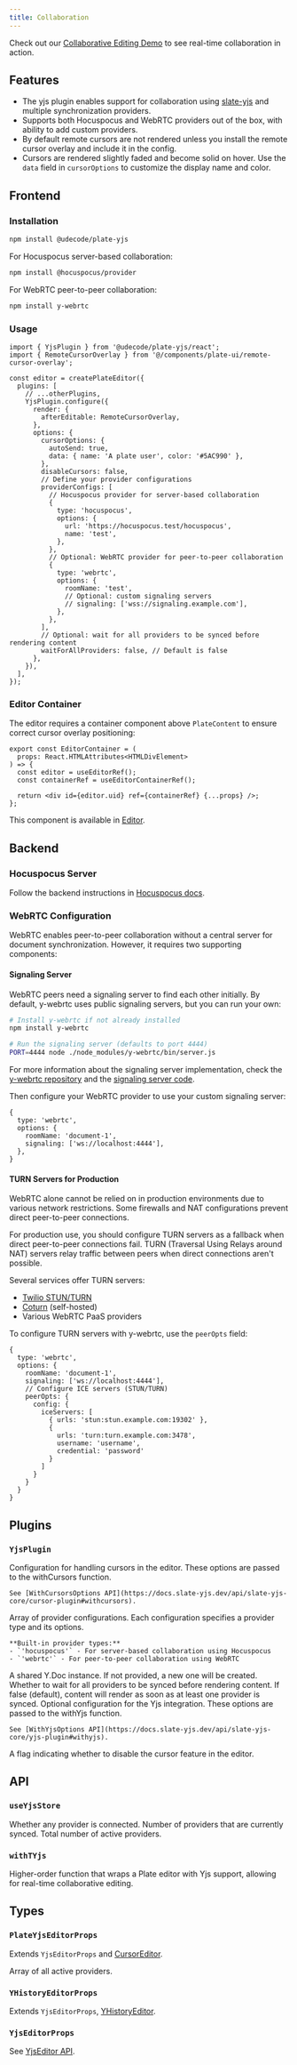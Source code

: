 ```yaml
---
title: Collaboration
---
```


<Callout className="my-4">

Check out our [Collaborative Editing Demo](/docs/examples/collaborative-editing) to see real-time collaboration in action.

</Callout>

<PackageInfo>

## Features

- The yjs plugin enables support for collaboration using [slate-yjs](https://docs.slate-yjs.dev/) and multiple synchronization providers.
- Supports both Hocuspocus and WebRTC providers out of the box, with ability to add custom providers.
- By default remote cursors are not rendered unless you install the remote cursor overlay and include it in the config.
- Cursors are rendered slightly faded and become solid on hover. Use the `data` field in `cursorOptions` to customize the display name and color.

</PackageInfo>

## Frontend

### Installation

```bash
npm install @udecode/plate-yjs
```

For Hocuspocus server-based collaboration:

```bash
npm install @hocuspocus/provider
```

For WebRTC peer-to-peer collaboration:

```bash
npm install y-webrtc
```

### Usage

```tsx
import { YjsPlugin } from '@udecode/plate-yjs/react';
import { RemoteCursorOverlay } from '@/components/plate-ui/remote-cursor-overlay';

const editor = createPlateEditor({
  plugins: [
    // ...otherPlugins,
    YjsPlugin.configure({
      render: {
        afterEditable: RemoteCursorOverlay,
      },
      options: {
        cursorOptions: {
          autoSend: true,
          data: { name: 'A plate user', color: '#5AC990' },
        },
        disableCursors: false,
        // Define your provider configurations
        providerConfigs: [
          // Hocuspocus provider for server-based collaboration
          {
            type: 'hocuspocus',
            options: {
              url: 'https://hocuspocus.test/hocuspocus',
              name: 'test',
            },
          },
          // Optional: WebRTC provider for peer-to-peer collaboration
          {
            type: 'webrtc',
            options: {
              roomName: 'test',
              // Optional: custom signaling servers
              // signaling: ['wss://signaling.example.com'],
            },
          },
        ],
        // Optional: wait for all providers to be synced before rendering content
        waitForAllProviders: false, // Default is false
      },
    }),
  ],
});
```

### Editor Container

The editor requires a container component above `PlateContent` to ensure correct cursor overlay positioning:

```tsx
export const EditorContainer = (
  props: React.HTMLAttributes<HTMLDivElement>
) => {
  const editor = useEditorRef();
  const containerRef = useEditorContainerRef();

  return <div id={editor.uid} ref={containerRef} {...props} />;
};
```

This component is available in [Editor](/docs/components/editor).

## Backend

### Hocuspocus Server

Follow the backend instructions in [Hocuspocus docs](https://tiptap.dev/hocuspocus/getting-started).

### WebRTC Configuration

WebRTC enables peer-to-peer collaboration without a central server for document synchronization. However, it requires two supporting components:

#### Signaling Server

WebRTC peers need a signaling server to find each other initially. By default, y-webrtc uses public signaling servers, but you can run your own:

```bash
# Install y-webrtc if not already installed
npm install y-webrtc

# Run the signaling server (defaults to port 4444)
PORT=4444 node ./node_modules/y-webrtc/bin/server.js
```

For more information about the signaling server implementation, check the [y-webrtc repository](https://github.com/yjs/y-webrtc) and the [signaling server code](https://github.com/yjs/y-webrtc/blob/master/bin/server.js).

Then configure your WebRTC provider to use your custom signaling server:

```tsx
{
  type: 'webrtc',
  options: {
    roomName: 'document-1',
    signaling: ['ws://localhost:4444'],
  },
}
```

#### TURN Servers for Production

<Callout className="my-4" type="warning">
  WebRTC alone cannot be relied on in production environments due to various network restrictions.
  Some firewalls and NAT configurations prevent direct peer-to-peer connections.
</Callout>

For production use, you should configure TURN servers as a fallback when direct peer-to-peer connections fail. TURN (Traversal Using Relays around NAT) servers relay traffic between peers when direct connections aren't possible.

Several services offer TURN servers:
- [Twilio STUN/TURN](https://www.twilio.com/en-us/stun-turn)
- [Coturn](https://github.com/coturn/coturn) (self-hosted)
- Various WebRTC PaaS providers

To configure TURN servers with y-webrtc, use the `peerOpts` field:

```tsx
{
  type: 'webrtc',
  options: {
    roomName: 'document-1',
    signaling: ['ws://localhost:4444'],
    // Configure ICE servers (STUN/TURN)
    peerOpts: {
      config: {
        iceServers: [
          { urls: 'stun:stun.example.com:19302' },
          {
            urls: 'turn:turn.example.com:3478',
            username: 'username',
            credential: 'password'
          }
        ]
      }
    }
  }
}
```

## Plugins

### `YjsPlugin`

<API name="YjsPlugin">
<APIOptions>
  <APIItem name="cursorOptions" type="WithCursorsOptions<TCursorData>" optional>
    Configuration for handling cursors in the editor. These options are passed to the withCursors function.

    See [WithCursorsOptions API](https://docs.slate-yjs.dev/api/slate-yjs-core/cursor-plugin#withcursors).
  </APIItem>
  <APIItem name="providerConfigs" type="YjsProviderConfig[]" required>
    Array of provider configurations. Each configuration specifies a provider type and its options.

    **Built-in provider types:**
    - `'hocuspocus'` - For server-based collaboration using Hocuspocus
    - `'webrtc'` - For peer-to-peer collaboration using WebRTC
  </APIItem>
  <APIItem name="ydoc" type="Y.Doc" optional>
    A shared Y.Doc instance. If not provided, a new one will be created.
  </APIItem>
  <APIItem name="waitForAllProviders" type="boolean" optional default="false">
    Whether to wait for all providers to be synced before rendering content.
    If false (default), content will render as soon as at least one provider is synced.
  </APIItem>
  <APIItem name="yjsOptions" type="WithYjsOptions" optional>
    Optional configuration for the Yjs integration. These options are passed to the withYjs function.

    See [WithYjsOptions API](https://docs.slate-yjs.dev/api/slate-yjs-core/yjs-plugin#withyjs).
  </APIItem>
  <APIItem name="disableCursors" type="boolean" optional default="false">
    A flag indicating whether to disable the cursor feature in the editor.
  </APIItem>
</APIOptions>
</API>

## API

### `useYjsStore`

<API name="useYjsStore">
<APIState>
  <APIItem name="isConnected" type="boolean">
    Whether any provider is connected.
  </APIItem>
  <APIItem name="syncedProviderCount" type="number">
    Number of providers that are currently synced.
  </APIItem>
  <APIItem name="totalProviderCount" type="number">
    Total number of active providers.
  </APIItem>
</APIState>
</API>

### `withTYjs`

Higher-order function that wraps a Plate editor with Yjs support, allowing for real-time collaborative editing.

## Types

### `PlateYjsEditorProps`

Extends `YjsEditorProps` and [CursorEditor](https://docs.slate-yjs.dev/api/slate-yjs-core/cursor-plugin#cursoreditor).

<API name="PlateYjsEditorProps">
<APIAttributes>

<APIItem name="yjs" type="object">

<APISubList>

<APISubListItem parent="yjs" name="providers" type="UnifiedProvider[]">

Array of all active providers.

</APISubListItem>

</APISubList>

</APIItem>
</APIAttributes>
</API>

### `YHistoryEditorProps`

Extends `YjsEditorProps`, [YHistoryEditor](https://docs.slate-yjs.dev/api/slate-yjs-core/history-plugin#yhistoryeditor).

### `YjsEditorProps`

See [YjsEditor API](https://docs.slate-yjs.dev/api/slate-yjs-core/yjs-plugin#yjseditor).
